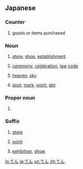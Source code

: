 ==Japanese==

===Counter===
{{ja-pos|counter}}

# {{ja-def|点}} goods or items purchased

===Noun===
{{ja-noun|h|rom=ten}}

# {{ja-def|店}} [[store]], [[shop]], [[establishment]]
# {{ja-def|典}} [[ceremony]], [[celebration]], [[law]] [[code]]
# {{ja-def|天}} [[heaven]], [[sky]]
# {{ja-def|点}} [[spot]], [[mark]], [[point]], [[dot]]

===Proper noun===
{{ja-pos|proper}}

# {{ja-def|一}} {{given name|male|lang=ja}}

===Suffix===
{{ja-pos|suffix}}

# {{ja-def|店}} [[store]]
# {{ja-def|点}} [[point]]
# {{ja-def|展}} [[exhibition]], [[show]]

[[lo:てん]]
[[ja:てん]]
[[uz:てん]]
[[zh:てん]]